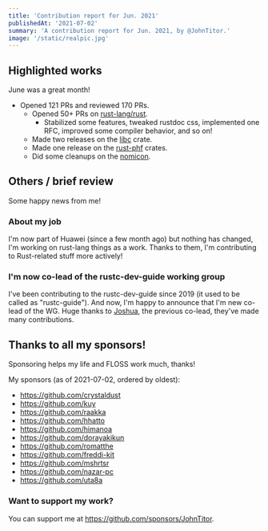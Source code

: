 ```yaml
---
title: 'Contribution report for Jun. 2021'
publishedAt: '2021-07-02'
summary: 'A contribution report for Jun. 2021, by @JohnTitor.'
image: '/static/realpic.jpg'
---
```


## Highlighted works

June was a great month!

- Opened 121 PRs and reviewed 170 PRs.
  - Opened 50+ PRs on [rust-lang/rust].
    - Stabilized some features, tweaked rustdoc css, implemented one RFC, improved some compiler behavior, and so on!
  - Made two releases on the [libc] crate.
  - Made one release on the [rust-phf] crates.
  - Did some cleanups on the [nomicon].

[rust-lang/rust]: https://github.com/rust-lang/rust
[libc]: https://github.com/rust-lang/libc
[rust-phf]: https://github.com/rust-phf/rust-phf
[nomicon]: https://doc.rust-lang.org/nightly/nomicon/

## Others / brief review

Some happy news from me!

### About my job

I'm now part of Huawei (since a few month ago) but nothing has changed, I'm working on rust-lang things as a work.
Thanks to them, I'm contributing to Rust-related stuff more actively!

### I'm now co-lead of the rustc-dev-guide working group

I've been contributing to the rustc-dev-guide since 2019 (it used to be called as "rustc-guide").
And now, I'm happy to announce that I'm new co-lead of the WG.
Huge thanks to [Joshua], the previous co-lead, they've made many contributions.

[Joshua]: https://github.com/jyn514

## Thanks to all my sponsors!

Sponsoring helps my life and FLOSS work much, thanks!

My sponsors (as of 2021-07-02, ordered by oldest):

- <https://github.com/crystaldust>
- <https://github.com/kuy>
- <https://github.com/raakka>
- <https://github.com/hhatto>
- <https://github.com/himanoa>
- <https://github.com/dorayakikun>
- <https://github.com/romatthe>
- <https://github.com/freddi-kit>
- <https://github.com/mshrtsr>
- <https://github.com/nazar-pc>
- <https://github.com/uta8a>

### Want to support my work?

You can support me at <https://github.com/sponsors/JohnTitor>.
